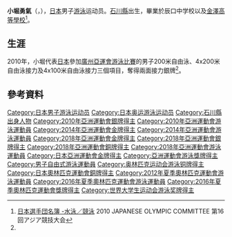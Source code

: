 {{noteTA|G1=Aquatics}}
{{Infobox Swimmer
| swimmername = 小堀勇氣
| image = Yuki Kobori (7470702474) (cropped).jpg
| imagesize = 
| caption = 
| fullname =  
| nationality = {{JPN}}
| strokes = 
| club = 
| collegeteam = 
| birth_date ={{birth date and age|1993|11|25}}<ref name="廣州亞運">[http://www.gz2010.cn/info/CHN_CHN/ZB/ZBB101A_SW@@@@@@@@@@@@@@@CHN_number=232610.html 2010年廣州亞運會官方網站 游泳 - 小堀勇纪 - 简历]</ref>
| birth_place = {{JPN}}[[石川縣|石川縣]]
| height = {{height|m=1.84}}<ref name="廣州亞運"/>
| weight = {{weight|kg=72|lb}}<ref name="廣州亞運"/>
| medaltemplates =
{{MedalCountry | {{JPN}}}}
{{MedalSport | 男子[[游泳|游泳]]}}
{{MedalCompetition|[[奥林匹克运动会|奥林匹克运动会]]}}
{{MedalBronze|[[2016年夏季奥林匹克运动会|2016年 里約熱內盧]]|[[2016年夏季奥林匹克运动会游泳比赛|4×200米自由式接力]]}}
{{MedalCompetition|[[泛太平洋游泳錦標賽|泛太平洋游泳錦標賽]]}}
{{MedalSilver|[[2014年泛太平洋游泳錦標賽|2014年 黃金海岸]]|4×200米自由式接力}}
{{MedalSilver|[[2018年泛太平洋游泳錦標賽|2018年 東京]]|4×100米混合泳接力}}
{{MedalBronze|[[2018年泛太平洋游泳錦標賽|2018年 東京]]|4×200米自由式接力}}
{{MedalCompetition | [[亞洲運動會|亞洲運動會]]}}
{{MedalGold | [[2014年亞洲運動會|2014年 仁川]] | [[2014年亞洲運動會游泳比賽|4×200米自由泳接力]] }}
{{MedalGold | [[2018年亞洲運動會|2018年 雅加達]] | [[2018年亞洲運動會游泳比賽|4×200米自由泳接力]] }}
{{MedalSilver | [[2010年亞洲運動會|2010年 廣州]] | [[2010年亞洲運動會游泳比賽|4×100米自由泳接力]] }}
{{MedalSilver | [[2010年亞洲運動會|2010年 廣州]] | [[2010年亞洲運動會游泳比賽|4×200米自由泳接力]] }}
{{MedalSilver | [[2018年亞洲運動會|2018年 雅加達]] | [[2018年亞洲運動會游泳比賽|4×100米混合泳接力]] }}
{{MedalBronze | [[2018年亞洲運動會|2018年 雅加達]] | [[2018年亞洲運動會游泳比賽|100公尺蝶式]] }}
}}
{{Japanese|japanese=小堀 勇気|kana=こぼり ゆうき|romaji=Kobori Yuki}}
'''小堀勇氣'''（{{lang|ja|'''こぼり ゆうき'''}}，{{bd|1993年|11月25日}}），[[日本|日本]]男子[[游泳|游泳]]运动员。[[石川縣|石川縣]]出生，畢業於辰口中学校以及[[金澤高等學校|金澤高等學校]]<ref>[http://www.joc.or.jp/int_games/asia/2010/pdf/member/02_swimming.pdf 日本選手団名簿 -水泳／競泳] {{Wayback|url=http://www.joc.or.jp/int_games/asia/2010/pdf/member/02_swimming.pdf |date=20111018003544 }}2010 JAPANESE OLYMPIC COMMITTEE  第16回アジア競技大会{{ja}}</ref>。

==生涯==
2010年，小堀代表[[2010年亚洲运动会日本代表团|日本]]參加[[2010年亞洲運動會|廣州亞運會]][[2010年亞洲運動會游泳比賽|游泳比賽]]的男子200米自由泳、4x200米自由泳接力及4x100米自由泳接力三個項目，奪得兩面接力銀牌<ref name="廣州亞運"/>。

==參考資料==
{{reflist}}

{{DEFAULTSORT:KOBORI Yuki}}
[[Category:日本男子游泳运动员|Category:日本男子游泳运动员]]
[[Category:日本奥运游泳运动员|Category:日本奥运游泳运动员]]
[[Category:石川縣出身人物|Category:石川縣出身人物]]
[[Category:2010年亞洲運動會銀牌得主|Category:2010年亞洲運動會銀牌得主]]
[[Category:2010年亞洲運動會游泳運動員|Category:2010年亞洲運動會游泳運動員]]
[[Category:2014年亞洲運動會金牌得主|Category:2014年亞洲運動會金牌得主]]
[[Category:2014年亞洲運動會游泳運動員|Category:2014年亞洲運動會游泳運動員]]
[[Category:2018年亞洲運動會金牌得主|Category:2018年亞洲運動會金牌得主]]
[[Category:2018年亞洲運動會銀牌得主|Category:2018年亞洲運動會銀牌得主]]
[[Category:2018年亞洲運動會銅牌得主|Category:2018年亞洲運動會銅牌得主]]
[[Category:2018年亞洲運動會游泳運動員|Category:2018年亞洲運動會游泳運動員]]
[[Category:日本亞洲運動會金牌得主|Category:日本亞洲運動會金牌得主]]
[[Category:亞洲運動會游泳獎牌得主|Category:亞洲運動會游泳獎牌得主]]
[[Category:男子自由式游泳運動員|Category:男子自由式游泳運動員]]
[[Category:奥林匹克运动会游泳铜牌得主|Category:奥林匹克运动会游泳铜牌得主]]
[[Category:日本奧林匹克運動會銅牌得主|Category:日本奧林匹克運動會銅牌得主]]
[[Category:2012年夏季奧林匹克運動會游泳運動員|Category:2012年夏季奧林匹克運動會游泳運動員]]
[[Category:2016年夏季奧林匹克運動會游泳運動員|Category:2016年夏季奧林匹克運動會游泳運動員]]
[[Category:2016年夏季奧林匹克運動會獎牌得主|Category:2016年夏季奧林匹克運動會獎牌得主]]
[[Category:世界大学生运动会游泳奖牌得主|Category:世界大学生运动会游泳奖牌得主]]